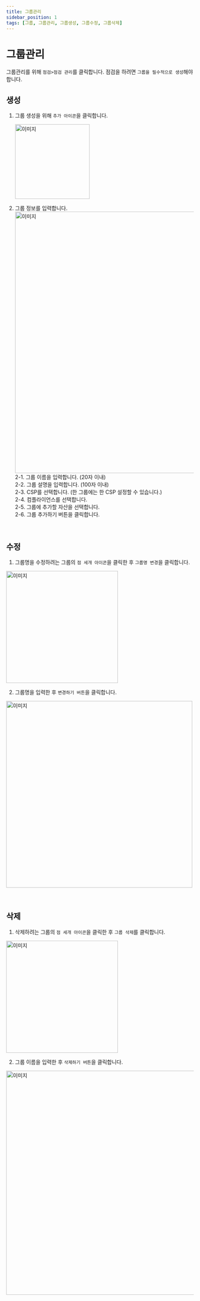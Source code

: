 ```yaml
---
title: 그룹관리
sidebar_position: 1
tags: [그룹, 그룹관리, 그룹생성, 그룹수정, 그룹삭제]
---
```



# 그룹관리

그룹관리를 위해 `점검>점검 관리`를 클릭합니다.
점검을 하려면 `그룹을 필수적으로 생성`해야 합니다.

## 생성

1. 그룹 생성을 위해 `추가 아이콘`을 클릭합니다.

    <img width="200" src={group1} alt="이미지" />

2. 그룹 정보를 입력합니다.<br/>
    <img width="700" src={group2} alt="이미지" />
    <br />
    2-1. 그룹 이름을 입력합니다. (20자 이내)
    <br />
    2-2. 그룹 설명을 입력합니다. (100자 이내)
    <br />
    2-3. CSP를 선택합니다. (한 그룹에는 한 CSP 설정할 수 있습니다.)
    <br />
    2-4. 컴플라이언스를 선택합니다.
    <br />
    2-5. 그룹에 추가할 자산을 선택합니다.
    <br />
    2-6. 그룹 추가하기 버튼을 클릭합니다.

<p>&nbsp;</p>

## 수정

1. 그룹명을 수정하려는 그룹의 `점 세개 아이콘`을 클릭한 후 `그룹명 변경`을 클릭합니다.

<img width="300" src={group3} alt="이미지" />

2. 그룹명을 입력한 후 `변경하기 버튼`을 클릭합니다.

<img width="500" src={group4} alt="이미지" />

<p>&nbsp;</p>

## 삭제

1. 삭제하려는 그룹의 `점 세개 아이콘`을 클릭한 후 `그룹 삭제`를 클릭합니다.

<img width="300" src={group3} alt="이미지" />

2. 그룹 이름을 입력한 후 `삭제하기 버튼`을 클릭합니다.

<img width="600" src={group5} alt="이미지" />
